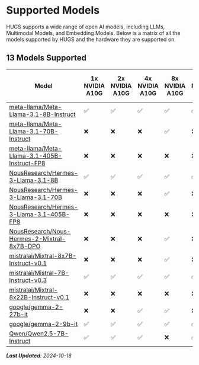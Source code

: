 # Supported Models

HUGS supports a wide range of open AI models, including LLMs, Multimodal Models, and Embedding Models. Below is a matrix of all the models supported by HUGS and the hardware they are supported on.

## 13 Models Supported

| Model                                                                                                             | 1x NVIDIA A10G | 2x NVIDIA A10G | 4x NVIDIA A10G | 8x NVIDIA A10G | 1x NVIDIA L4 | 2x NVIDIA L4 | 4x NVIDIA L4 | 8x NVIDIA L4 | 1x NVIDIA L40S | 2x NVIDIA L40S | 4x NVIDIA L40S | 8x NVIDIA L40S | 1x NVIDIA A100 80GB | 2x NVIDIA A100 80GB | 4x NVIDIA A100 80GB | 8x NVIDIA A100 80GB | 1x NVIDIA H100 | 2x NVIDIA H100 | 4x NVIDIA H100 | 8x NVIDIA H100 | 8x AMD Instinct MI300X |
| ----------------------------------------------------------------------------------------------------------------- | -------------- | -------------- | -------------- | -------------- | ------------ | ------------ | ------------ | ------------ | -------------- | -------------- | -------------- | -------------- | ------------------- | ------------------- | ------------------- | ------------------- | -------------- | -------------- | -------------- | -------------- | ---------------------- |
| [meta-llama/Meta-Llama-3.1-8B-Instruct](https://huggingface.co/meta-llama/Meta-Llama-3.1-8B-Instruct)             | ✅             | ✅             | ✅             | ✅             | ✅           | ✅           | ✅           | ✅           | ✅             | ✅             | ✅             | ✅             | ✅                  | ✅                  | ✅                  | ✅                  | ✅             | ✅             | ✅             | ✅             | ✅                     |
| [meta-llama/Meta-Llama-3.1-70B-Instruct](https://huggingface.co/meta-llama/Meta-Llama-3.1-70B-Instruct)           | ❌             | ❌             | ❌             | ✅             | ❌           | ❌           | ❌           | ✅           | ❌             | ❌             | ✅             | ✅             | ❌                  | ❌                  | ✅                  | ✅                  | ❌             | ❌             | ✅             | ✅             | ✅                     |
| [meta-llama/Meta-Llama-3.1-405B-Instruct-FP8](https://huggingface.co/meta-llama/Meta-Llama-3.1-405B-Instruct-FP8) | ❌             | ❌             | ❌             | ❌             | ❌           | ❌           | ❌           | ❌           | ❌             | ❌             | ❌             | ❌             | ❌                  | ❌                  | ❌                  | ❌                  | ❌             | ❌             | ❌             | ✅             | ❌                     |
| [NousResearch/Hermes-3-Llama-3.1-8B](https://huggingface.co/NousResearch/Hermes-3-Llama-3.1-8B)                   | ✅             | ✅             | ✅             | ✅             | ✅           | ✅           | ✅           | ✅           | ✅             | ✅             | ✅             | ✅             | ✅                  | ✅                  | ✅                  | ✅                  | ✅             | ✅             | ✅             | ✅             | ✅                     |
| [NousResearch/Hermes-3-Llama-3.1-70B](https://huggingface.co/NousResearch/Hermes-3-Llama-3.1-70B)                 | ❌             | ❌             | ❌             | ✅             | ❌           | ❌           | ❌           | ✅           | ❌             | ❌             | ✅             | ✅             | ❌                  | ❌                  | ✅                  | ✅                  | ❌             | ❌             | ✅             | ✅             | ✅                     |
| [NousResearch/Hermes-3-Llama-3.1-405B-FP8](https://huggingface.co/NousResearch/Hermes-3-Llama-3.1-405B-FP8)       | ❌             | ❌             | ❌             | ❌             | ❌           | ❌           | ❌           | ❌           | ❌             | ❌             | ❌             | ❌             | ❌                  | ❌                  | ❌                  | ❌                  | ❌             | ❌             | ❌             | ✅             | ❌                     |
| [NousResearch/Nous-Hermes-2-Mixtral-8x7B-DPO](https://huggingface.co/NousResearch/Nous-Hermes-2-Mixtral-8x7B-DPO) | ❌             | ❌             | ❌             | ✅             | ❌           | ❌           | ❌           | ✅           | ❌             | ❌             | ✅             | ✅             | ❌                  | ✅                  | ✅                  | ✅                  | ❌             | ✅             | ✅             | ✅             | ✅                     |
| [mistralai/Mixtral-8x7B-Instruct-v0.1](https://huggingface.co/mistralai/Mixtral-8x7B-Instruct-v0.1)               | ❌             | ❌             | ❌             | ✅             | ❌           | ❌           | ❌           | ✅           | ❌             | ❌             | ✅             | ✅             | ❌                  | ✅                  | ✅                  | ✅                  | ❌             | ✅             | ✅             | ✅             | ✅                     |
| [mistralai/Mistral-7B-Instruct-v0.3](https://huggingface.co/mistralai/Mistral-7B-Instruct-v0.3)                   | ✅             | ✅             | ✅             | ✅             | ✅           | ✅           | ✅           | ✅           | ✅             | ✅             | ✅             | ✅             | ✅                  | ✅                  | ✅                  | ✅                  | ✅             | ✅             | ✅             | ✅             | ✅                     |
| [mistralai/Mixtral-8x22B-Instruct-v0.1](https://huggingface.co/mistralai/Mixtral-8x22B-Instruct-v0.1)             | ❌             | ❌             | ❌             | ❌             | ❌           | ❌           | ❌           | ❌           | ❌             | ❌             | ❌             | ✅             | ❌                  | ❌                  | ❌                  | ✅                  | ❌             | ❌             | ❌             | ✅             | ✅                     |
| [google/gemma-2-27b-it](https://huggingface.co/google/gemma-2-27b-it)                                             | ❌             | ❌             | ✅             | ✅             | ❌           | ❌           | ✅           | ✅           | ❌             | ✅             | ✅             | ✅             | ✅                  | ✅                  | ✅                  | ✅                  | ✅             | ✅             | ✅             | ✅             | ✅                     |
| [google/gemma-2-9b-it](https://huggingface.co/google/gemma-2-9b-it)                                               | ✅             | ✅             | ✅             | ✅             | ✅           | ✅           | ✅           | ✅           | ✅             | ✅             | ✅             | ✅             | ✅                  | ✅                  | ✅                  | ✅                  | ✅             | ✅             | ✅             | ✅             | ✅                     |
| [Qwen/Qwen2.5-7B-Instruct](https://huggingface.co/Qwen/Qwen2.5-7B-Instruct)                                       | ✅             | ✅             | ✅             | ❌             | ✅           | ✅           | ✅           | ❌           | ✅             | ✅             | ✅             | ❌             | ✅                  | ✅                  | ✅                  | ❌                  | ✅             | ✅             | ✅             | ❌             | ❌                     |

_**Last Updated**: 2024-10-18_
